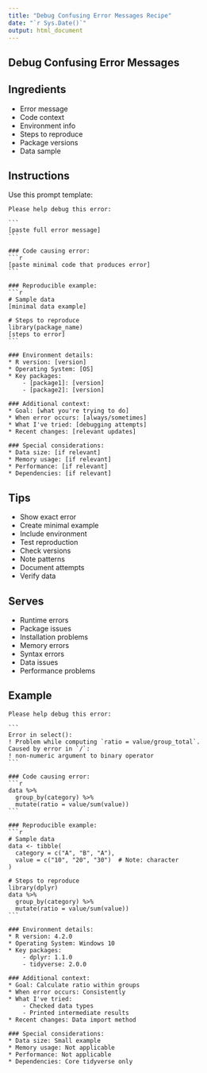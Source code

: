 ```yaml
---
title: "Debug Confusing Error Messages Recipe"
date: "`r Sys.Date()`"
output: html_document
---
```


## Debug Confusing Error Messages {#debug-error}

## Ingredients

* Error message
* Code context
* Environment info
* Steps to reproduce
* Package versions
* Data sample

## Instructions

Use this prompt template:

````
Please help debug this error:

```
[paste full error message]
```

### Code causing error:
```r
[paste minimal code that produces error]
```

### Reproducible example:
```r
# Sample data
[minimal data example]

# Steps to reproduce
library(package_name)
[steps to error]
```

### Environment details:
* R version: [version]
* Operating System: [OS]
* Key packages:
    - [package1]: [version]
    - [package2]: [version]

### Additional context:
* Goal: [what you're trying to do]
* When error occurs: [always/sometimes]
* What I've tried: [debugging attempts]
* Recent changes: [relevant updates]

### Special considerations:
* Data size: [if relevant]
* Memory usage: [if relevant]
* Performance: [if relevant]
* Dependencies: [if relevant]
````

## Tips

* Show exact error
* Create minimal example
* Include environment
* Test reproduction
* Check versions
* Note patterns
* Document attempts
* Verify data

## Serves

* Runtime errors
* Package issues
* Installation problems
* Memory errors
* Syntax errors
* Data issues
* Performance problems

## Example

````
Please help debug this error:

```
Error in select():
! Problem while computing `ratio = value/group_total`.
Caused by error in `/`:
! non-numeric argument to binary operator
```

### Code causing error:
```r
data %>%
  group_by(category) %>%
  mutate(ratio = value/sum(value))
```

### Reproducible example:
```r
# Sample data
data <- tibble(
  category = c("A", "B", "A"),
  value = c("10", "20", "30")  # Note: character
)

# Steps to reproduce
library(dplyr)
data %>%
  group_by(category) %>%
  mutate(ratio = value/sum(value))
```

### Environment details:
* R version: 4.2.0
* Operating System: Windows 10
* Key packages:
    - dplyr: 1.1.0
    - tidyverse: 2.0.0

### Additional context:
* Goal: Calculate ratio within groups
* When error occurs: Consistently
* What I've tried: 
    - Checked data types
    - Printed intermediate results
* Recent changes: Data import method

### Special considerations:
* Data size: Small example
* Memory usage: Not applicable
* Performance: Not applicable
* Dependencies: Core tidyverse only
````

